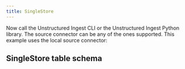 ```yaml
---
title: SingleStore
---
```



<NewDocument />


<SharedSingleStore />
<SharedSingleStoreCLIAPI />
<SharedAPIKeyURL/>

Now call the Unstructured Ingest CLI or the Unstructured Ingest Python library. The source connector can be any of the ones supported. This example uses the local source connector:


<CodeGroup>

  <SingleStoreAPISh />

  <SingleStoreAPIPyV2 />

</CodeGroup>

## SingleStore table schema 


<SharedSingleStoreSchema/>